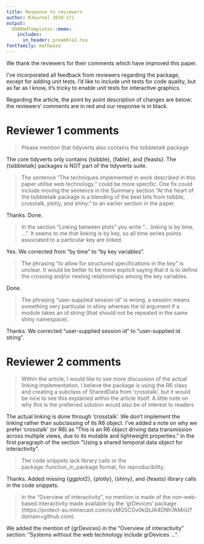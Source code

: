 ```yaml
---
title: Response to reviewers
author: RJournal 2020-171
output:
  UOARmdTemplates::memo:
    includes:
      in_header: preamble2.tex
fontfamily: mathpazo
---
```


We thank the reviewers for their comments which have improved this paper. 

I've incorporated all feedback from reviewers regarding the package, except for adding unit tests. I'd like to include unit tests for code quality, but as far as I know, it's tricky to enable unit tests for interactive graphics.

Regarding the article, the point by point description of changes are below: the reviewers' comments are in red and our response is in black.

# Reviewer 1 comments {-}

> Please mention that tidyverts also contains the tsibbletalk package

The core tidyverts only contains {tsibble}, {fable}, and {feasts}. The {tsibbletalk} packages is NOT part of the tidyverts suite.

> The sentence "The techniques implemented in work described in this paper utilise web technology." could be more specific. One fix could include moving the sentence in the Summary section "At the heart of the tsibbletalk package is a blending of the best bits from tsibble, crosstalk, plotly, and shiny." to an earlier section in the paper.

Thanks. Done.

> In the section "Linking between plots" you write "... linking is by time, ...". It seems to me that linking is by key, so all time series points associated to a particular key are linked.

Yes. We corrected from "by time" to "by key variables".

> The phrasing "to allow for structured specifications in the key" is unclear. It would be better to be more explicit saying that it is to define the crossing and/or nesting relationships among the key variables.

Done.

> The phrasing "user-supplied session id" is wrong, a session means something very particular in shiny whereas the id argument if a module takes an id string (that should not be repeated in the same shiny namespace).

Thanks. We corrected "user-supplied session id" to "user-supplied id string".

# Reviewer 2 comments {-}

> Within the article, I would like to see more discussion of the actual linking implementation. I believe the package is using the R6 class and creating a subclass of SharedData from 'crosstalk', but it would be nice to see this explained within the article itself. A little note on why this is the preferred solution would also be of interest to readers

The actual linking is done through 'crosstalk'. We don't implement the linking rather than subclassing of its R6 object. I've added a note on why we prefer 'crosstalk' (or R6) as "This is an R6 object driving data transmission across multiple views, due to its mutable and lightweight properties." in the first paragraph of the section "Using a shared temporal data object for interactivity".

> The code snippets lack library calls or the package::function_in_package format, for reproducibility.

Thanks. Added missing {ggplot2}, {plotly}, {shiny}, and {feasts} library calls in the code snippets.

> In the "Overview of interactivity", no mention is made of the non-web-based interactivity made available by the 'grDevices' package (https://protect-au.mimecast.com/s/xMG5CGv0kQtJA4DNh7AMnU?domain=github.com).

We added the mention of {grDevices} in the "Overview of interactivity" section: "Systems without the web technology include grDevices ...".
